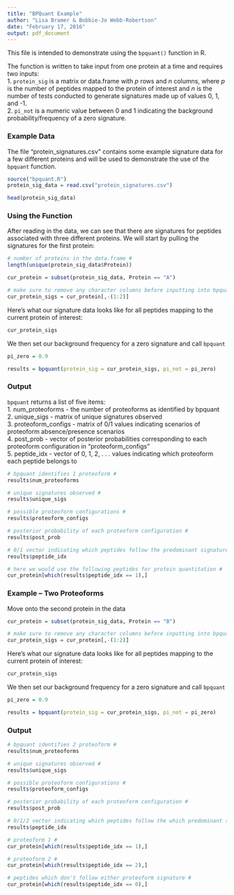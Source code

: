 ```yaml
---
title: "BPQuant Example"
author: "Lisa Bramer & Bobbie-Jo Webb-Robertson"
date: "February 17, 2016"
output: pdf_document
---
```


This file is intended to demonstrate using the ```bpquant()``` function in R.

The function is written to take input from one protein at a time and requires two inputs:  
1. ```protein_sig``` is a matrix or data.frame with $p$ rows and $n$ columns, where $p$ is the number of peptides mapped to the protein of interest and $n$ is the number of tests conducted to generate signatures made up of values 0, 1, and -1.  
2. ```pi_not``` is a numeric value between 0 and 1 indicating the background probability/frequency of a zero signature.

### Example Data

The file "protein_signatures.csv" contains some example signature data for a few different proteins and will be used to demonstrate the use of the ```bpquant``` function.

```r
source("bpquant.R")
protein_sig_data = read.csv("protein_signatures.csv")

head(protein_sig_data)
```

### Using the Function

After reading in the data, we can see that there are signatures for peptides associated with three different proteins. We will start by pulling the signatures for the first protein:

```r
# number of proteins in the data.frame #
length(unique(protein_sig_data$Protein))

cur_protein = subset(protein_sig_data, Protein == "A")

# make sure to remove any character columns before inputting into bpquant #
cur_protein_sigs = cur_protein[,-(1:2)]

```

Here's what our signature data looks like for all peptides mapping to the current protein of interest:

```r

cur_protein_sigs

```

We then set our background frequency for a zero signature and call ```bpquant```

```r
pi_zero = 0.9

results = bpquant(protein_sig = cur_protein_sigs, pi_not = pi_zero)

```

### Output
```bpquant``` returns a list of five items:  
1. num_proteoforms - the number of proteoforms as identified by bpquant    
2. unique_sigs - matrix of unique signatures observed  
3. proteoform_configs - matrix of 0/1 values indicating scenarios of proteoform absence/presence scenarios  
4. post_prob - vector of posterior probabilities corresponding to each proteoform configuration in "proteoform_configs"  
5. peptide_idx - vector of 0, 1, 2, . . . values indicating which proteoform each peptide belongs to  

```r
# bpquant identifies 1 proteoform #
results$num_proteoforms

# unique signatures observed #
results$unique_sigs

# possible proteoform configurations #
results$proteoform_configs

# posterior probability of each proteoform configuration #
results$post_prob

# 0/1 vector indicating which peptides follow the predominant signature #
results$peptide_idx

# here we would use the following peptides for protein quantitation #
cur_protein[which(results$peptide_idx == 1),]
```

### Example -- Two Proteoforms 

Move onto the second protein in the data

```r

cur_protein = subset(protein_sig_data, Protein == "B")

# make sure to remove any character columns before inputting into bpquant #
cur_protein_sigs = cur_protein[,-(1:2)]

```

Here's what our signature data looks like for all peptides mapping to the current protein of interest:

```r

cur_protein_sigs

```

We then set our background frequency for a zero signature and call ```bpquant```

```r
pi_zero = 0.9

results = bpquant(protein_sig = cur_protein_sigs, pi_not = pi_zero)

```

### Output

```r
# bpquant identifies 2 proteoform #
results$num_proteoforms

# unique signatures observed #
results$unique_sigs

# possible proteoform configurations #
results$proteoform_configs

# posterior probability of each proteoform configuration #
results$post_prob

# 0/1/2 vector indicating which peptides follow the which predominant signature #
results$peptide_idx

# proteoform 1 #
cur_protein[which(results$peptide_idx == 1),]

# proteoform 2 #
cur_protein[which(results$peptide_idx == 2),]

# peptides which don't follow either proteoform signature #
cur_protein[which(results$peptide_idx == 0),]
```